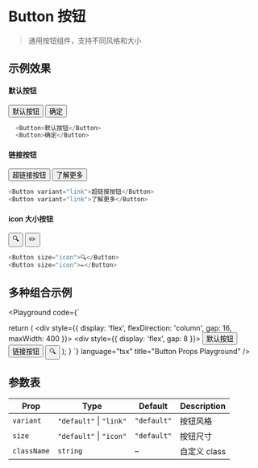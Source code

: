 
# Button 按钮

> 通用按钮组件，支持不同风格和大小

## 示例效果

#### 默认按钮


<div style={{ display: 'flex', gap: 8, marginTop: '10px'}}>
  <Button>默认按钮</Button>
  <Button>确定</Button>
</div>

```ts
  <Button>默认按钮</Button>
  <Button>确定</Button>
```

#### 链接按钮

<div style={{ display: 'flex', gap: 8, marginTop: '10px'}}> 
    <Button variant="link">超链接按钮</Button> 
    <Button variant="link">了解更多</Button> 
</div>

```ts
<Button variant="link">超链接按钮</Button>
<Button variant="link">了解更多</Button>

```

#### icon 大小按钮

<div style={{ display: 'flex', gap: 8, marginTop: '10px'}}> 
    <Button size="icon">🔍</Button> 
    <Button size="icon">✏️</Button> 
</div>

```ts
<Button size="icon">🔍</Button> 
<Button size="icon">✏️</Button> 
```

##  多种组合示例

<Playground
  code={`

  return (
    <div style={{
      display: 'flex',
      flexDirection: 'column',
      gap: 16,
      maxWidth: 400
    }}>
      <div style={{ display: 'flex', gap: 8 }}>
        <Button>默认按钮</Button>
        <Button variant="link">链接按钮</Button>
        <Button size="icon">🔍</Button>
      </div>
    </div>
  );
}
`}
  language="tsx"
  title="Button Props Playground"
/>


## 参数表
| Prop        | Type                         | Default     | Description  |
| ----------- | ---------------------------- | ----------- | ------------ |
| `variant`   | `"default"` \| `"link"`      | `"default"` | 按钮风格         |
| `size`      | `"default"` \| `"icon"`      | `"default"` | 按钮尺寸         |
| `className` | `string`                     | –           | 自定义 class    |

